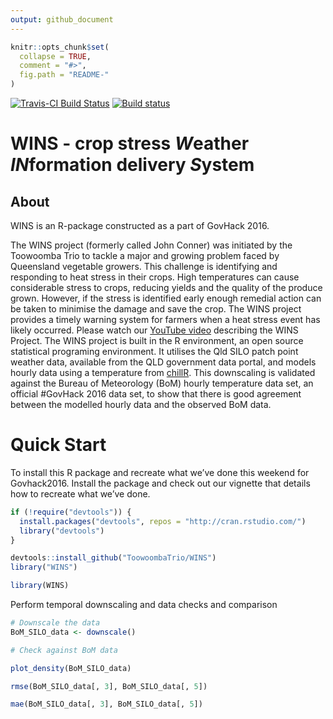 ```yaml
---
output: github_document
---
```


<!-- README.md is generated from README.Rmd. Please edit that file -->

```r
knitr::opts_chunk$set(
  collapse = TRUE,
  comment = "#>",
  fig.path = "README-"
)
```

[![Travis-CI Build Status](https://travis-ci.org/ToowoombaTrio/WINS.svg?branch=master)](https://travis-ci.org/ToowoombaTrio/WINS)
[![Build status](https://ci.appveyor.com/api/projects/status/sk5u0cff46v4c3ou/branch/master?svg=true)](https://ci.appveyor.com/project/adamhsparks/WINS/branch/master)

# WINS - crop stress *W*eather *IN*formation delivery *S*ystem

## About
WINS is an R-package constructed as a part of GovHack 2016.

The WINS project (formerly called John Conner) was initiated by the Toowoomba Trio to tackle a major and growing problem faced by Queensland vegetable growers. This challenge is identifying and responding to heat stress in their crops. High temperatures can cause considerable stress to crops, reducing yields and the quality of the produce grown. However, if the stress is identified early enough remedial action can be taken to minimise the damage and save the crop. The WINS project provides a timely warning system for farmers when a heat stress event has likely occurred. Please watch our [YouTube video](https://m.youtube.com/watch?v=yECTDHx794E
https://github.com/ToowoombaTrio/John_Conner) describing the WINS Project. The WINS project is built in the R environment, an open source statistical programing environment. It utilises the Qld SILO patch point weather data, available from the QLD government data portal, and models hourly data using a temperature from [chillR](https://www.google.com.au/url?sa=t&rct=j&q=&esrc=s&source=web&cd=1&cad=rja&uact=8&ved=0ahUKEwiuzaPjw53OAhXHHZQKHTWSCO8QFggdMAA&url=https%3A%2F%2Fcran.r-project.org%2Fpackage%3DchillR&usg=AFQjCNEIRLgNXIVRHBXk0sqkM9Z1RiR_qw&sig2=nze6usBjw95mnsgL7u0vdQ). This downscaling is validated against the Bureau of Meteorology (BoM) hourly temperature data set, an official #GovHack 2016 data set, to show that there is good agreement between the modelled hourly data and the observed BoM data.

# Quick Start

To install this R package and recreate what we've done this weekend for Govhack2016. Install the package and check out our vignette that details how to recreate what we've done.

```r
if (!require("devtools")) {
  install.packages("devtools", repos = "http://cran.rstudio.com/") 
  library("devtools")
}

devtools::install_github("ToowoombaTrio/WINS")
library("WINS")
```

```r
library(WINS)
```
Perform temporal downscaling and data checks and comparison

```r

# Downscale the data
BoM_SILO_data <- downscale()

# Check against BoM data

plot_density(BoM_SILO_data)

rmse(BoM_SILO_data[, 3], BoM_SILO_data[, 5])

mae(BoM_SILO_data[, 3], BoM_SILO_data[, 5])

```
